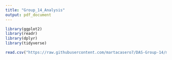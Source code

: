 ```yaml
---
title: "Group_14_Analysis"
output: pdf_document
---
```


```r
library(ggplot2)
library(readr)
library(dplyr)
library(tidyverse)
```

```r
read.csv("https://raw.githubusercontent.com/martacasero7/DAS-Group-14/main/dataset14.csv")
```
